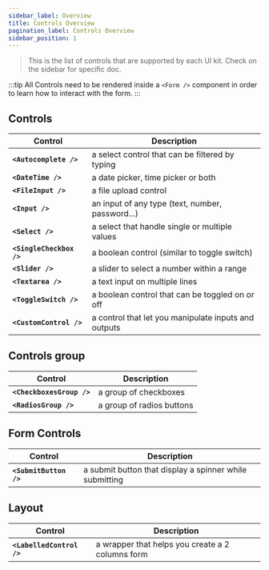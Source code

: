 ```yaml
---
sidebar_label: Overview
title: Controls Overview
pagination_label: Controls Overview
sidebar_position: 1
---
```

> This is the list of controls that are supported by each UI kit. Check on the sidebar for specific doc.

:::tip
All Controls need to be rendered inside a `<Form />` component in order to learn how to interact with the form.
:::

## Controls

| Control | Description |
| --- | --- |
| **`<Autocomplete />`** | a select control that can be filtered by typing |
| **`<DateTime />`** | a date picker, time picker or both |
| **`<FileInput />`** | a file upload control |
| **`<Input />`** | an input of any type (text, number, password...) |
| **`<Select />`** | a select that handle single or multiple values |
| **`<SingleCheckbox />`** | a boolean control (similar to toggle switch) |
| **`<Slider />`** | a slider to select a number within a range |
| **`<Textarea />`** | a text input on multiple lines |
| **`<ToggleSwitch />`** | a boolean control that can be toggled on or off |
| **`<CustomControl />`** | a control that let you manipulate inputs and outputs |

## Controls group

| Control | Description |
| --- | --- |
| **`<CheckboxesGroup />`** | a group of checkboxes |
| **`<RadiosGroup />`** | a group of radios buttons |

## Form Controls

| Control | Description |
| --- | --- |
| **`<SubmitButton />`** | a submit button that display a spinner while submitting |

## Layout

| Control | Description |
| --- | --- |
| **`<LabelledControl />`** | a wrapper that helps you create a 2 columns form |
